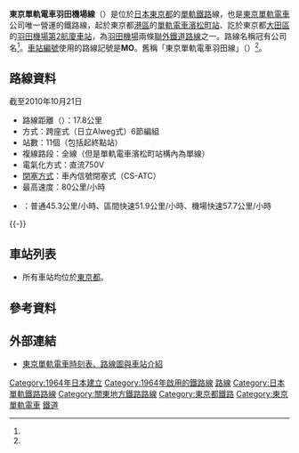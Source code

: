 {{Otheruses|subject=東京單軌電車公司所經營的單軌電車線|other=其他名稱相近的路線|羽田線}}
{{Infobox 鐵道路線
|日文原名=東京モノレール羽田空港線
|平假名=とうきょうモノレールはねだくうこうせん
|羅馬拼音=Tōkyō Monorail Haneda Kūkō sen
|路線名稱=[[File:Tokyo_Monorail_Logo.svg|link=東京單軌電車]] 東京單軌電車羽田機場線
|路線顏色=#003686
|標誌=File:Tokyo Monorail Line symbol.svg
|標誌大小=40px
|路線記號=[[File:Tokyo_Monorail_Line_symbol.svg|23px]] MO
|圖片=東京モノレール10000形.jpg
|圖片大小=300px
|圖片說明=10000型電車
|所在地={{JPN}}[[東京都|東京都]]
|種類=[[單軌電車|跨座式單軌列車]]
|起點=[[濱松町站|單軌電車濱松町站]]
|終點=[[羽田機場第2航站樓站|羽田機場第2航站樓站]]
|站數=11個
|通車=1964年9月17日
|擁有者=[[File:Tokyo_Monorail_Logo.svg|23px]] [[東京單軌電車|東京單軌電車]]
|營運者=[[File:Tokyo_Monorail_Logo.svg|23px]] 東京單軌電車
|車輛基地=
|使用車輛={{link-ja|東京單軌電車10000型電力動車組|東京モノレール10000形電車|10000系}}、{{link-ja|東京單軌電車2000型電力動車組|東京モノレール2000形電車|2000系}}、{{link-ja|東京單軌電車1000型電力動車組|東京モノレール1000形電車|1000系}} 各6節編組
|路線構造=
|路線距離=17.8公里
|軌道數量=[[複線鐵路|複線]]
|電氣化方式=[[直流電|直流電]]750 [[伏特|V]]
|最大坡度=
|最小曲線半徑=
|閉塞方式=車內信號閉塞式
|保安裝置=[[列車自動控制系統|CS-ATC]]
|最高速度=80公里/小時
|路線圖={{東京單軌電車羽田機場線RDT}}
}}

'''東京單軌電車羽田機場線'''（{{jpn|j=東京モノレール羽田空港線|hg=とうきょうモノレールはねだくうこうせん|rm=Tōkyō Monorēru Haneda kūkō sen|f=y}}）是位於[[日本|日本]][[東京都|東京都]]的[[單軌鐵路|單軌鐵路]]線，也是[[東京單軌電車|東京單軌電車]]公司唯一營運的鐵路線，起於東京都[[港區_(東京都)|港區]]的[[濱松町站|單軌電車濱松町站]]、訖於東京都[[大田區|大田區]]的[[羽田機場第2航廈車站|羽田機場第2航廈車站]]，為[[東京國際機場|羽田機場]]兩條[[機場聯絡軌道系統|聯外鐵道路線]]之一。路線名稱冠有公司名<ref name="mei"/>。[[車站編號|車站編號]]使用的路線記號是'''MO'''。舊稱「東京單軌電車羽田線」（{{lang|ja|東京モノレール羽田線}}）<ref name="mei"/>。

== 路線資料 ==
截至2010年10月21日
* 路線距離（{{link-ja|營業距離|営業キロ}}）：17.8公里
* 方式：跨座式（日立Alweg式）6節編組
* 站數：11個（包括起終點站）
* 複線路段：全線（但是單軌電車濱松町站構內為單線）
* 電氣化方式：直流750V
* [[閉塞_(鐵路)|閉塞方式]]：車內信號閉塞式（CS-ATC）
* 最高速度：80公里/小時
* {{link-ja|表定速度|表定速度}}：普通45.3公里/小時、區間快速51.9公里/小時、機場快速57.7公里/小時

{{-}}
== 車站列表 ==
* 所有車站均位於[[東京都|東京都]]。
{{東京單軌電車羽田機場線車站列表}}

== 參考資料 ==
{{Reflist}}

==外部連結==
* {{ja}}[http://www.tokyo-monorail.co.jp/timetable/ 東京單軌電車時刻表、路線圖與車站介紹] {{Wayback|url=http://www.tokyo-monorail.co.jp/timetable/ |date=20170805005159 }}

{{東京單軌電車}}
{{日本單軌電車}}
{{東京大眾運輸}}
{{Portal bar|日本|日本鐵路|東京|鐵路|航空}}
[[Category:1964年日本建立|Category:1964年日本建立]]
[[Category:1964年啟用的鐵路線|Category:1964年啟用的鐵路線]]
[[Category:日本的機場聯絡軌道系統|路線]]
[[Category:日本單軌鐵路路線|Category:日本單軌鐵路路線]]
[[Category:關東地方鐵路路線|Category:關東地方鐵路路線]]
[[Category:東京都鐵路|Category:東京都鐵路]]
[[Category:東京單軌電車|Category:東京單軌電車]]
[[Category:東京國際機場|鐵道]]
{{DEFAULTSORT:Tokyo Monorail Hanedakuko-sen}}